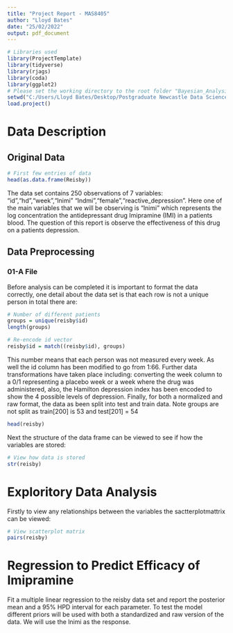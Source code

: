 ```yaml
---
title: "Project Report - MAS8405"
author: "Lloyd Bates"
date: "25/02/2022"
output: pdf_document
---
```


```r
# Libraries used
library(ProjectTemplate)
library(tidyverse)
library(rjags)
library(coda)
library(ggplot2)
# Please set the working directory to the root folder "Bayesian_Analysis"
setwd("C:/Users/Lloyd Bates/Desktop/Postgraduate Newcastle Data Science MSc/Bayesian Data Analysis/Project/Bayesian_Analysis")
load.project()
```

# Data Description
## Original Data
```r
# First few entries of data
head(as.data.frame(Reisby))
```
The data set contains 250 observations of 7 variables: "id","hd","week","lnimi" "lndmi","female","reactive_depression". Here one of the main variables that we will be observing is "lnimi" which represents the log concentration the antidepressant drug Imipramine (IMI) in a patients blood. The question of this report is observe the effectiveness of this drug on a patients depression.

## Data Preprocessing
### 01-A File
Before analysis can be completed it is important to format the data correctly, one detail about the data set is that each row is not a unique person in total there are:  
```r
# Number of different patients
groups = unique(reisby$id)
length(groups)

# Re-encode id vector
reisby$id = match((reisby$id), groups)
```
This number means that each person was not measured every week. As well the id column has been modified to go from 1:66. Further data transformations have taken place including: converting the week column to a 0/1 representing a placebo week or a week where the drug was administered, also, the Hamilton depression index has been encoded to show the 4 possible levels of depression. Finally, for both a normalized and raw format, the data as been split into test and train data. Note groups are not split as train[200] is 53 and test[201] = 54

```r
head(reisby)
```

Next the structure of the data frame can be viewed to see if how the variables are stored: 

```r
# View how data is stored
str(reisby)
```

# Exploritory Data Analysis
Firstly to view any relationships between the variables the sactterplotmattrix can be viewed: 

```r
# View scatterplot matrix
pairs(reisby)
```

# Regression to Predict Efficacy of Imipramine
Fit a multiple linear regression to the reisby data set and report the posterior mean and a 95% HPD interval for each parameter. To test the model different priors will be used with both a standardized and raw version of the data. We will use the lnimi as the response.
